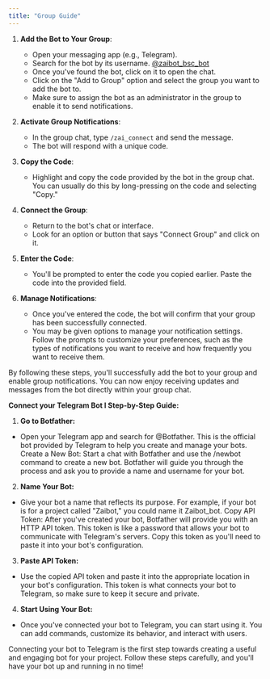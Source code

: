 ```yaml
---
title: "Group Guide"
---
```


1. **Add the Bot to Your Group**:

   - Open your messaging app (e.g., Telegram).
   - Search for the bot by its username. [@zaibot_bsc_bot](https://t.me/zaibot_bsc_bot)
   - Once you've found the bot, click on it to open the chat.
   - Click on the "Add to Group" option and select the group you want to add the bot to.
   - Make sure to assign the bot as an administrator in the group to enable it to send notifications.

2. **Activate Group Notifications**:

   - In the group chat, type `/zai_connect` and send the message.
   - The bot will respond with a unique code.

3. **Copy the Code**:

   - Highlight and copy the code provided by the bot in the group chat. You can usually do this by long-pressing on the code and selecting "Copy."

4. **Connect the Group**:

   - Return to the bot's chat or interface.
   - Look for an option or button that says "Connect Group" and click on it.

5. **Enter the Code**:

   - You'll be prompted to enter the code you copied earlier. Paste the code into the provided field.

6. **Manage Notifications**:
   - Once you've entered the code, the bot will confirm that your group has been successfully connected.
   - You may be given options to manage your notification settings. Follow the prompts to customize your preferences, such as the types of notifications you want to receive and how frequently you want to receive them.

By following these steps, you'll successfully add the bot to your group and enable group notifications. You can now enjoy receiving updates and messages from the bot directly within your group chat.

**Connect your Telegram Bot I Step-by-Step Guide:**

1. **Go to Botfather:** 
- Open your Telegram app and search for @Botfather. This is the official bot provided by Telegram to help you create and manage your bots.
Create a New Bot: Start a chat with Botfather and use the /newbot command to create a new bot. Botfather will guide you through the process and ask you to provide a name and username for your bot.

2. **Name Your Bot:**
- Give your bot a name that reflects its purpose. For example, if your bot is for a project called "Zaibot," you could name it Zaibot_bot.
Copy API Token: After you've created your bot, Botfather will provide you with an HTTP API token. This token is like a password that allows your bot to communicate with Telegram's servers. Copy this token as you'll need to paste it into your bot's configuration.

3. **Paste API Token:**
- Use the copied API token and paste it into the appropriate location in your bot's configuration. This token is what connects your bot to Telegram, so make sure to keep it secure and private.

4. **Start Using Your Bot:** 
- Once you've connected your bot to Telegram, you can start using it. You can add commands, customize its behavior, and interact with users.

Connecting your bot to Telegram is the first step towards creating a useful and engaging bot for your project. Follow these steps carefully, and you'll have your bot up and running in no time!
